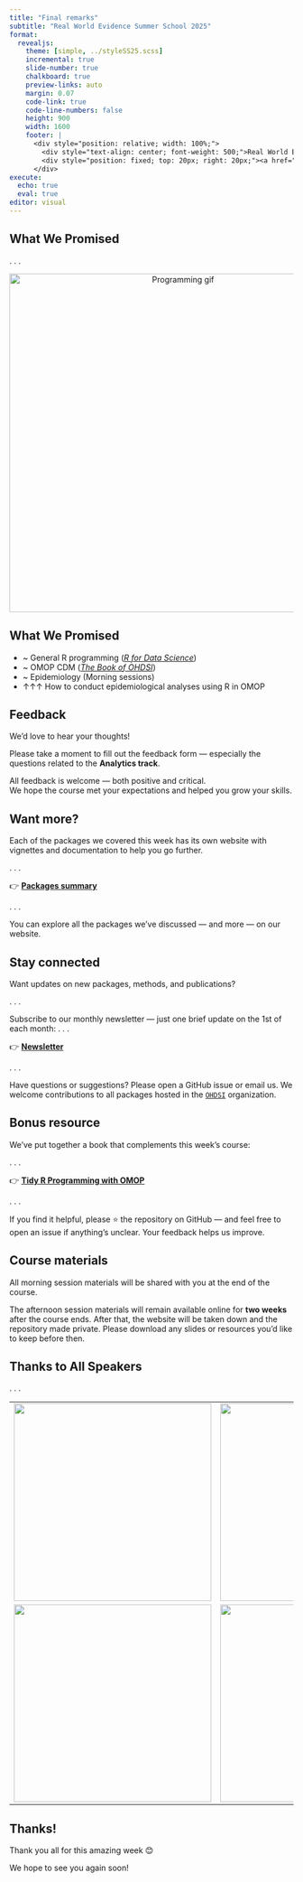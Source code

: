 ```yaml
---
title: "Final remarks"
subtitle: "Real World Evidence Summer School 2025"
format:
  revealjs: 
    theme: [simple, ../styleSS25.scss]
    incremental: true   
    slide-number: true
    chalkboard: true
    preview-links: auto
    margin: 0.07
    code-link: true
    code-line-numbers: false
    height: 900
    width: 1600
    footer: |
      <div style="position: relative; width: 100%;">
        <div style="text-align: center; font-weight: 500;">Real World Evidence Summer School 2025</div>
        <div style="position: fixed; top: 20px; right: 20px;"><a href="index.qmd" style="text-decoration: none;">⬅ Back to Presentations</a></div>
      </div>
execute:
  echo: true
  eval: true
editor: visual
---
```


## What We Promised

. . .

<div style="text-align: center;">
  <img src="images/programming.gif" alt="Programming gif" style="height: 600px;">
</div>

## What We Promised

- ~ General R programming ([*R for Data Science*](https://r4ds.hadley.nz))
- ~ OMOP CDM ([*The Book of OHDSI*](https://ohdsi.github.io/TheBookOfOhdsi/))
- ~ Epidemiology (Morning sessions)
- ↑↑↑ How to conduct epidemiological analyses using R in OMOP


## Feedback

We’d love to hear your thoughts!

Please take a moment to fill out the feedback form — especially the questions related to the **Analytics track**.

All feedback is welcome — both positive and critical.  
We hope the course met your expectations and helped you grow your skills.

## Want more?

Each of the packages we covered this week has its own website with vignettes and documentation to help you go further.

. . .

👉 [**Packages summary**](https://oxford-pharmacoepi.github.io/Oxinfer/packages/summary.html)

. . .

You can explore all the packages we've discussed — and more — on our website.

## Stay connected

Want updates on new packages, methods, and publications?

. . .

Subscribe to our monthly newsletter — just one brief update on the 1st of each month:
. . .

👉 [**Newsletter**](https://oxford-pharmacoepi.github.io/Oxinfer/packages/newsletter.html)

. . .

Have questions or suggestions?
Please open a GitHub issue or email us. We welcome contributions to all packages hosted in the [`OHDSI`](https://github.com/OHDSI) organization.

## Bonus resource

We’ve put together a book that complements this week’s course:

. . .

👉 [**Tidy R Programming with OMOP**](https://oxford-pharmacoepi.github.io/Tidy-R-programming-with-OMOP/)

. . .

If you find it helpful, please ⭐ the repository on GitHub — and feel free to open an issue if anything’s unclear. Your feedback helps us improve.

## Course materials

All morning session materials will be shared with you at the end of the course.

The afternoon session materials will remain available online for **two weeks** after the course ends. After that, the website will be taken down and the repository made private. Please download any slides or resources you'd like to keep before then.

## Thanks to All Speakers

. . .

<table style="width:100%; text-align: center;">
  <tr>
    <td><img src="https://www.ndorms.ox.ac.uk/team/cecilia-campanile/@@haiku.profiles.portrait/3cea6ad525124e309939536967e7a2dc/@@images/image/w1140?b3eb9e3d-7c46-4865-9ccc-722b6343bb77" width="350"/></td>
    <td><img src="https://www.ndorms.ox.ac.uk/team/edward-burn/@@haiku.profiles.portrait/8fbaee61a0be4f4dbc4f7cd361fefc36/@@images/image/w1140?025fd3b4-0f11-4c3f-bb69-9699078b7834" width="350"/></td>
    <td><img src="https://www.ndorms.ox.ac.uk/team/marti-catala-sabate/@@haiku.profiles.portrait/9bb5a30b6c384dcfa014de76a46854e7/@@images/image/w1140?f0625fc8-413a-49a7-a949-110c73ec5633" width="350"/></td>
    <td><img src="https://www.ndorms.ox.ac.uk/team/mike-du/@@haiku.profiles.portrait/440d77a80c0e4febbea6996b8bfb4ea7/@@images/image/w1140?2d1fa044-1807-4807-9831-2ad155d034f6" width="350"/></td>
  </tr>
  <tr>
    <td><img src="https://www.ndorms.ox.ac.uk/team/marta-alcalde-herraiz/@@haiku.profiles.portrait/dbc27382a34143f5b8c20955defec358/@@images/image/w1140?a164b431-26ab-4b35-86f6-e6024b0d6948" width="350"/></td>
    <td><img src="https://www.ndorms.ox.ac.uk/team/nuria-mercade-besora/@@haiku.profiles.portrait/fd38ca12ac8542bd9e84c5bdd4c629f9/@@images/image/w1140?59a5c5a1-9176-4820-b87a-5aed09886553" width="350"/></td>
    <td><img src="https://www.ndorms.ox.ac.uk/team/kim-lopez-guell/@@haiku.profiles.portrait/1f6345dce5934625a5785db65233eb33/@@images/image/w1140?c51db1cf-55b7-42ba-9836-8559b3ccd8ce" width="350"/></td>
    <td></td>
  </tr>
</table>

## Thanks!

Thank you all for this amazing week 😊 

We hope to see you again soon!
